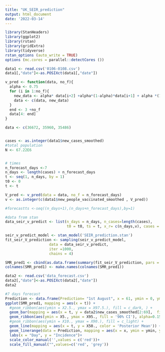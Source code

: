 ---
title: "UK_SEIR_prediction"
output: html_document
date: '2022-03-14'
---

```{r}
library(StanHeaders)
library(ggplot2)
library(rstan)
library(gridExtra)
library(tidyverse)
rstan_options (auto_write = TRUE)
options (mc.cores = parallel::detectCores ())
```

```{r}
data1 <- read.csv('0106-0108.csv')
data1[,"date"]<-as.POSIXct(data1[,"date"])
```

```{r}
v_pred <- function(data, no_f){
  alpha <- 0.75
  for (i in 1:no_f){
    new_data <- alpha* data[i+2] +alpha*(1-alpha)*data[i+1] + alpha *(1-alpha)^2 *data[i]
    data <- c(data, new_data)
  }
  end <- 3 +no_f
  data[4: end]
}

data <- c(36672, 35960, 35486)



```

```{r}
cases <- as.integer(data1$new_cases_smoothed)
#total population
N <- 67.22E6


# times
n_forecast_days <-7
n_days <- length(cases) + n_forecast_days
t <- seq(1, n_days, by = 1)
t0 <- 0
t <- t

V_pred <- v_pred(data = data, no_f = n_forecast_days)
v <- as.integer(c(data1$new_people_vaccinated_smoothed , V_pred))

#forecastts <-seq((n_days+1),(n_days+n_forecast_days),by=1)

#data from stan
data_seir_v_predict <- list(n_days = n_days, n_cases=length(cases),
                            t0 = t0, ts = t, x_r= c(n_days,v), cases = cases, N = N)
```

```{r}
seir_v_predict_model <- stan_model('SEIR_prediction.stan')
fit_seir_V_prediction <- sampling(seir_v_predict_model, 
                    data = data_seir_v_predict, 
                    iter =1000,
                    chains = 4)
```

```{r}
SMR_pred1 <- cbind(as.data.frame(summary(fit_seir_V_prediction, pars = "pred_cases", probs = c(0.025, 0.05, 0.1, 0.5, 0.9, 0.95, 0.975))$summary), t=1:(n_days-1))
colnames(SMR_pred1) <- make.names(colnames(SMR_pred1)) 
```

```{r}
data2 <- read.csv('data_forecast.csv')
data2[,"date"]<-as.POSIXct(data2[,"date"])
data2

```



```{r}
#7 days forecast
Prediction <- data.frame(Prediction= "1st August", x = 61, ymin = 0, ymax = 60000)
ggplot(SMR_pred1, mapping = aes(x = t)) +
  #geom_ribbon(aes(ymin = X2.5., ymax = X97.5.), fill = c_dark, ) +
  geom_bar(mapping = aes(x = t, y = data2$new_cases_smoothed[2:69],  fill = 'Daily Cases'), stat = "identity") +
  geom_ribbon(aes(ymin = X5., ymax = X95., fill = '90% CI'), alpha=0.15) +
  #geom_ribbon(aes(ymin = X10., ymax = X90.), fill = c_light) +
  geom_line(mapping = aes(x = t, y = X50., color = 'Posterior Mean')) + 
  geom_linerange(data = Prediction, mapping = aes(x = x, ymin = ymin, ymax = ymax, linetype= Prediction))+
  labs(x = "Day", y = "Incidence")+
  scale_color_manual('',values = c('red'))+
  scale_fill_manual("",values=c('red', 'grey'))
```





